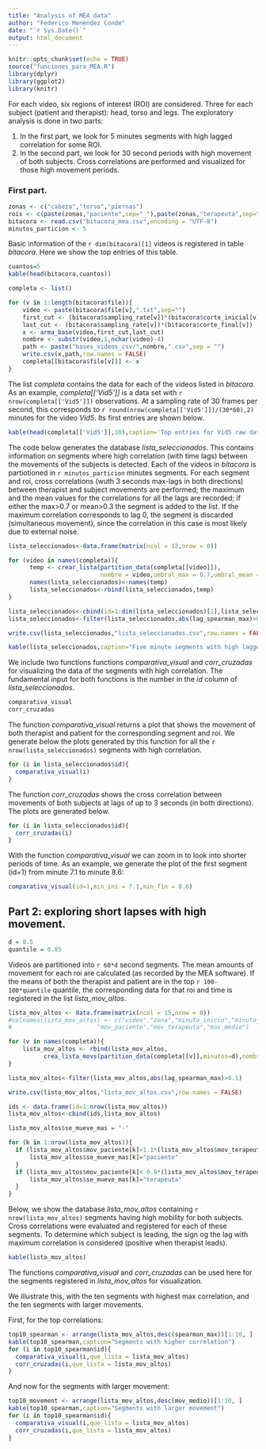 ```yaml
---
title: "Analysis of MEA data"
author: "Federico Menéndez Conde"
date: "`r Sys.Date()`"
output: html_document
---
```



```r
knitr::opts_chunk$set(echo = TRUE)
source("funciones_para_MEA.R")
library(dplyr)
library(ggplot2)
library(knitr)
```

For each video, six regions of interest (ROI) are considered. Three for each subject (patient and therapist): head, torso and legs. The exploratory analysis is done in two parts:

1) In the first part, we look for 5 minutes segments with high lagged correlation for some ROI.
2) In the second part, we look for 30 second periods with high movement of both subjects. Cross correlations are performed and visualized for those high movement periods. 


### First part. 


```r
zonas <- c("cabeza","torso","piernas")
rois <- c(paste(zonas,"paciente",sep="_"),paste(zonas,"terapeuta",sep="_"))
bitacora <- read.csv("bitacora_mea.csv",encoding = "UTF-8")
minutos_particion <- 5
```

Basic information of the `r dim(bitacora)[1]` videos is registered in table _bitacora_. Here we show the top entries of this table.   

```r
cuantos=5
kable(head(bitacora,cuantos))
```


```r
completa <- list()

for (v in 1:length(bitacora$file)){
    video <- paste(bitacora$file[v],".txt",sep="")
    first_cut <- (bitacora$sampling_rate[v])*(bitacora$corte_inicial[v])
    last_cut <- (bitacora$sampling_rate[v])*(bitacora$corte_final[v])
    x <- arma_base(video,first_cut,last_cut)
    nombre <- substr(video,1,nchar(video)-4)
    path <- paste("bases_videos_csv/",nombre,".csv",sep = "")
    write.csv(x,path,row.names = FALSE)
    completa[[bitacora$file[v]]] <- x
}
```

The list _completa_ contains the data for each of the videos listed in _bitacora_. As an example, _completa[['Vid5']]_ is a data set with `r nrow(completa[['Vid5']])` observations. At a sampling rate of 30 frames per second, this corresponds to 
`r round(nrow(completa[['Vid5']])/(30*60),2)` minutes for the video _Vid5_. Its first entries are shown below.

```r
kable(head(completa[['Vid5']],10),caption='Top entries for Vid5 raw data.')
```

The code below generates the database _lista_seleccionados_. This contains information on segments where high correlation (with time lags) between the movements of the subjects is detected. Each of the videos in _bitacora_ is partiotioned in `r minutos_particion` minutes segments. For each segment and roi, cross correlations (wuth 3 seconds max-lags in both directions) between therapist and subject movements are performed; the maximum and the mean values for the correlations for all the lags are recorded; if either the max>0.7 or mean>0.3 the segment is added to the list. If the maximum correlation corresponds to lag 0, the segment is discarded (simultaneous movement), since the correlation in this case is most likely due to external noise.   

```r
lista_seleccionados<-data.frame(matrix(ncol = 12,nrow = 0))

for (video in names(completa)){
      temp <- crear_lista(partition_data(completa[[video]]),
                          nombre = video,umbral_max = 0.7,umbral_mean = 0.5)
      names(lista_seleccionados)<-names(temp)
      lista_seleccionados<-rbind(lista_seleccionados,temp)
}

lista_seleccionados<-cbind(id=1:dim(lista_seleccionados)[1],lista_seleccionados)
lista_seleccionados<-filter(lista_seleccionados,abs(lag_spearman_max)>0.025)

write.csv(lista_seleccionados,"lista_seleccionados.csv",row.names = FALSE)
```

```r
kable(lista_seleccionados,caption="Five minute segments with high lagged correlation. Lags are shown in seconds, with positive values corresponding to lags where the therapist leads.")
```



We include two functions functions _comparativa_visual_ and _corr_cruzadas_ for visualizing the data of the segments with high correlation. The fundamental input for both functions is the number in the _id_ column of _lista_seleccionados_.

```r
comparativa_visual
corr_cruzadas
```

The function _comparativa_visual_ returns a plot that shows the movement of both therapist and patient for the corresponding segment and roi. We generate below the plots generated by this function for all the `r nrow(lista_seleccionados)` segments with high correlation. 

```r
for (i in lista_seleccionados$id){
  comparativa_visual(i)
}
```

The function _corr_cruzadas_ shows the cross correlation between movements of both subjects at lags of up to 3 seconds (in both directions). The plots are generated below.

```r
for (i in lista_seleccionados$id){
  corr_cruzadas(i)
}
```


With the function _comparativa_visual_ we can zoom in to look into shorter periods of time. As an example, we generate the plot of the first segment (id=1) from minute 7.1 to minute 8.6:

```r
comparativa_visual(id=1,min_ini = 7.1,min_fin = 8.6)
```

## Part 2: exploring short lapses with high movement.

```r
d = 0.5
quantile = 0.85
```

Videos are partitioned into `r 60*d` second segments. The mean amounts of movement for each roi are calculated (as recorded by the MEA software). If the means of both the therapist and patient are in the top `r 100-100*quantile` quantile, the corresponding data for that roi and time is registered in the list _lista_mov_altos_. 


```r
lista_mov_altos <- data.frame(matrix(ncol = 15,nrow = 0))  
#colnames(lista_mov_altos) <- c("video","zona","minuto_inicio","minuto_final",
#                        "mov_paciente","mov_terapeuta","mov_medio")

for (v in names(completa)){
    lista_mov_altos <- rbind(lista_mov_altos,
          crea_lista_movs(partition_data(completa[[v]],minutos=d),nombre_video = v,q=quantile))    
}

lista_mov_altos<-filter(lista_mov_altos,abs(lag_spearman_max)>0.1)

write.csv(lista_mov_altos,"lista_mov_altos.csv",row.names = FALSE)

ids <- data.frame(id=1:nrow(lista_mov_altos))
lista_mov_altos<-cbind(ids,lista_mov_altos)

lista_mov_altos$se_mueve_mas = "-"

for (k in 1:nrow(lista_mov_altos)){
  if (lista_mov_altos$mov_paciente[k]>1.1*(lista_mov_altos$mov_terapeuta[k])){
      lista_mov_altos$se_mueve_mas[k]="paciente"
  }    
  if (lista_mov_altos$mov_paciente[k]< 0.9*(lista_mov_altos$mov_terapeuta[k])){
      lista_mov_altos$se_mueve_mas[k]="terapeuta"    
  }
}

```

Below, we show the database _lista_mov_altos_ containing `r nrow(lista_mov_altos)` segments having high mobility for both subjects. Cross correlations were evaluated and registered for each of these segments. To determine which subject is leading, the sign og the lag with maximum correlation is considered (positive when therapist leads). 

```r
kable(lista_mov_altos)
```

The functions _comparativa_visual_ and _corr_cruzadas_ can be used here for the segments registered in _lista_mov_altos_ for visualization. 

We illustrate this, with the ten segments with highest max correlation, and the ten segments with larger movements.

First, for the top correlations:

```r
top10_spearman <- arrange(lista_mov_altos,desc(spearman_max))[1:10, ]
kable(top10_spearman,caption="Segments with higher correlation")
for (i in top10_spearman$id){
  comparativa_visual(i,que_lista = lista_mov_altos)
  corr_cruzadas(i,que_lista = lista_mov_altos)
}
```

And now for the segments with larger movement:

```r
top10_movement <- arrange(lista_mov_altos,desc(mov_medio))[1:10, ]
kable(top10_spearman,caption="Segments with larger movement")
for (i in top10_spearman$id){
  comparativa_visual(i,que_lista = lista_mov_altos)
  corr_cruzadas(i,que_lista = lista_mov_altos)
}
```

